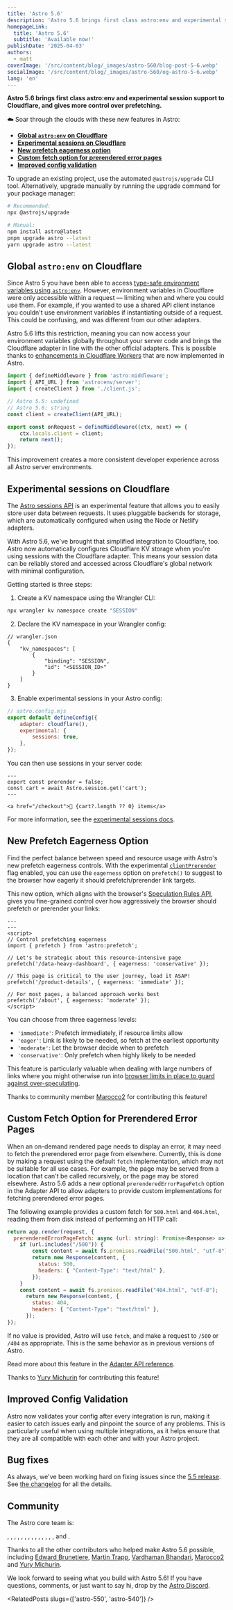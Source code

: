 ```yaml
---
title: 'Astro 5.6'
description: 'Astro 5.6 brings first class astro:env and experimental session support to Cloudflare, and gives more control over prefetching.'
homepageLink:
  title: 'Astro 5.6'
  subtitle: 'Available now!'
publishDate: '2025-04-03'
authors:
  - matt
coverImage: '/src/content/blog/_images/astro-560/blog-post-5-6.webp'
socialImage: '/src/content/blog/_images/astro-560/og-astro-5-6.webp'
lang: 'en'
---
```



**Astro 5.6 brings first class astro:env and experimental session support to Cloudflare, and gives more control over prefetching.**

☁️ Soar through the clouds with these new features in Astro:

- [**Global `astro:env` on Cloudflare**](#global-astroenv-on-cloudflare)
- [**Experimental sessions on Cloudflare**](#experimental-sessions-on-cloudflare)
- [**New prefetch eagerness option**](#new-prefetch-eagerness-option)
- [**Custom fetch option for prerendered error pages**](#custom-fetch-option-for-prerendered-error-pages)
- [**Improved config validation**](#improved-config-validation)

To upgrade an existing project, use the automated `@astrojs/upgrade` CLI tool. Alternatively, upgrade manually by running the upgrade command for your package manager:

```sh
# Recommended:
npx @astrojs/upgrade

# Manual:
npm install astro@latest
pnpm upgrade astro --latest
yarn upgrade astro --latest
```

## Global `astro:env` on Cloudflare

Since Astro 5 you have been able to access [type-safe environment variables using `astro:env`](https://docs.astro.build/en/guides/environment-variables/#type-safe-environment-variables). However, environment variables in Cloudflare were only accessible within a request — limiting when and where you could use them. For example, if you wanted to use a shared API client instance you couldn't use environment variables if instantiating outside of a request. This could be confusing, and was different from our other adapters.

Astro 5.6 lifts this restriction, meaning you can now access your environment variables globally throughout your server code and brings the Cloudflare adapter in line with the other official adapters. This is possible thanks to [enhancements in Cloudflare Workers](https://developers.cloudflare.com/changelog/2025-03-17-importable-env/) that are now implemented in Astro.

```js
import { defineMiddleware } from 'astro:middleware';
import { API_URL } from 'astro:env/server';
import { createClient } from './client.js';

// Astro 5.5: undefined
// Astro 5.6: string
const client = createClient(API_URL);

export const onRequest = defineMiddleware((ctx, next) => {
	ctx.locals.client = client;
	return next();
});
```

This improvement creates a more consistent developer experience across all Astro server environments.

## Experimental sessions on Cloudflare

The [Astro sessions API](https://docs.astro.build/en/reference/experimental-flags/sessions/) is an experimental feature that allows you to easily store user data between requests. It uses pluggable backends for storage, which are automatically configured when using the Node or Netlify adapters.

With Astro 5.6, we've brought that simplified integration to Cloudflare, too. Astro now automatically configures Cloudflare KV storage when you're using sessions with the Cloudflare adapter. This means your session data can be reliably stored and accessed across Cloudflare's global network with minimal configuration.

Getting started is three steps:

1. Create a KV namespace using the Wrangler CLI:

```sh
npx wrangler kv namespace create "SESSION"
```

2. Declare the KV namespace in your Wrangler config:

```jsonc
// wrangler.json
{
	"kv_namespaces": [
		{
			"binding": "SESSION",
			"id": "<SESSION_ID>"
		}
	]
}
```

3. Enable experimental sessions in your Astro config:

```js
// astro.config.mjs
export default defineConfig({
	adapter: cloudflare(),
	experimental: {
		sessions: true,
	},
});
```

You can then use sessions in your server code:

```astro
---
export const prerender = false;
const cart = await Astro.session.get('cart');
---

<a href="/checkout">🛒 {cart?.length ?? 0} items</a>
```

For more information, see the [experimental sessions docs](https://docs.astro.build/en/reference/experimental-flags/sessions/).

## New Prefetch Eagerness Option

Find the perfect balance between speed and resource usage with Astro's new prefetch eagerness controls. With the experimental [`clientPrerender`](https://docs.astro.build/en/reference/experimental-flags/client-prerender/) flag enabled, you can use the `eagerness` option on `prefetch()` to suggest to the browser how eagerly it should prefetch/prerender link targets.

This new option, which aligns with the browser's [Speculation Rules API](https://developer.mozilla.org/en-US/docs/Web/HTML/Element/script/type/speculationrules), gives you fine-grained control over how aggressively the browser should prefetch or prerender your links:

```astro
---
---
<script>
// Control prefetching eagerness
import { prefetch } from 'astro:prefetch';

// Let's be strategic about this resource-intensive page
prefetch('/data-heavy-dashboard', { eagerness: 'conservative' });

// This page is critical to the user journey, load it ASAP!
prefetch('/product-details', { eagerness: 'immediate' });

// For most pages, a balanced approach works best
prefetch('/about', { eagerness: 'moderate' });
</script>
```

You can choose from three eagerness levels:

- `'immediate'`: Prefetch immediately, if resource limits allow
- `'eager'`: Link is likely to be needed, so fetch at the earliest opportunity
- `'moderate'`: Let the browser decide when to prefetch
- `'conservative'`: Only prefetch when highly likely to be needed

This feature is particularly valuable when dealing with large numbers of links where you might otherwise run into [browser limits in place to guard against over-speculating](https://developer.chrome.com/blog/speculation-rules-improvements#chrome-limits).

Thanks to community member [Marocco2](https://github.com/Marocco2) for contributing this feature!

## Custom Fetch Option for Prerendered Error Pages

When an on-demand rendered page needs to display an error, it may need to fetch the prerendered error page from elsewhere. Currently, this is done by making a request using the default `fetch` implementation, which may not be suitable for all use cases. For example, the page may be served from a location that can't be called recursively, or the page may be stored elsewhere. Astro 5.6 adds a new optional `prerenderedErrorPageFetch` option in the Adapter API to allow adapters to provide custom implementations for fetching prerendered error pages.

The following example provides a custom fetch for `500.html` and `404.html`, reading them from disk instead of performing an HTTP call:
```js 
return app.render(request, {
  prerenderedErrorPageFetch: async (url: string): Promise<Response> => {
    if (url.includes("/500")) {
        const content = await fs.promises.readFile("500.html", "utf-8");
        return new Response(content, {
          status: 500,
          headers: { "Content-Type": "text/html" },
        });
    }
    const content = await fs.promises.readFile("404.html", "utf-8");
      return new Response(content, {
        status: 404,
        headers: { "Content-Type": "text/html" },
      });
});
```
If no value is provided, Astro will use `fetch`, and make a request to `/500` or `/404` as appropriate. This is the same behavior as in previous versions of Astro.

Read more about this feature in the [Adapter API reference](https://docs.astro.build/en/reference/adapter-reference/#prerenderederrorpagefetch).

Thanks to [Yury Michurin](https://github.com/yurynix) for contributing this feature!

## Improved Config Validation

Astro now validates your config after every integration is run, making it easier to catch issues early and pinpoint the source of any problems. This is particularly useful when using multiple integrations, as it helps ensure that they are all compatible with each other and with your Astro project.

## Bug fixes

As always, we've been working hard on fixing issues since the [5.5 release](/blog/astro-550). See [the changelog](https://github.com/withastro/astro/blob/main/packages/astro/CHANGELOG.md) for all the details.

## Community

The Astro core team is:

<Mention name="ben" />, <Mention name="caleb" />, <Mention name="chris" />, <Mention name="ema" />, <Mention name="erika" />, <Mention name="florian" />, <Mention name="fuzzy" />, <Mention name="hideoo" />, <Mention name="luiz" />, <Mention name="matt" />, <Mention name="matthew" />, <Mention name="nate" />, <Mention name="reuben" />, <Mention name="sarah" />, and <Mention name="yan" />.

Thanks to all the other contributors who helped make Astro 5.6 possible, including [Edward Brunetiere](https://github.com/P4tt4te), [Martin Trapp](https://github.com/martrapp), [Vardhaman Bhandari](https://github.com/Vardhaman619), [Marocco2](https://github.com/Marocco2) and [Yury Michurin](https://github.com/yurynix).

We look forward to seeing what you build with Astro 5.6! If you have questions, comments, or just want to say hi, drop by the [Astro Discord](https://astro.build/chat).


<RelatedPosts slugs={['astro-550', 'astro-540']} />
